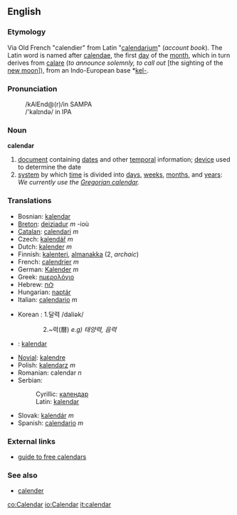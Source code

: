 ==English==

===Etymology===
Via Old French "calendier" from Latin "[[calendarium]]" (''account book''). The Latin word is named after [[calendae]], the first [[day]] of the [[month]], which in turn derives from [[calare]] (''to announce solemnly, to call out'' [the sighting of the [[new moon]]<nowiki>]</nowiki>), from an Indo-European base *[[kel-]].

===Pronunciation===
:/kAlEnd@(r)/in SAMPA
:/'kal&#618;nd&#601;/ in IPA

===Noun===
{{wikipedia}}
'''calendar'''
# [[document]] containing [[date]]s and other [[temporal]] information; [[device]] used to determine the date
# [[system]] by which [[time]] is divided into [[day]]s, [[week]]s, [[month]]s, and [[year]]s: ''We currently use the [[Gregorian calendar]].''

===Translations===
{{top}}
*Bosnian: [[kalendar#Bosnian|kalendar]] {{m}}
*[[Breton]]: [[deiziadur]] ''m'' -ioù
*[[Catalan]]: [[calendari]] ''m''
*Czech: [[kalendář]] ''m''
*Dutch: [[kalender]] ''m''
*Finnish: [[kalenteri]], [[almanakka]] (2, ''archaic'')
*French: [[calendrier]] ''m''
*German: [[Kalender]] ''m''
*Greek: [[ημερολόγιο]]
*Hebrew: [[לוח]]
*Hungarian: [[naptár]]
*Italian: [[calendario]] ''m''
{{mid}}
*Korean : 1.달력 /daliək/ 
::: 2.~력(曆)   ''e.g) 태양력, 음력''
*{{ms}}: [[kalendar]]
*[[Novial]]: [[kalendre]]
*Polish: [[kalendarz]] ''m''
*Romanian: calendar ''n''
*Serbian:
*:Cyrillic: [[календар#Serbian|календар]] {{m}}
*:Latin: [[kalendar#Serbian|kalendar]] {{m}}
*Slovak: [[kalendár]] ''m''
*Spanish: [[calendario]] ''m''
{{bottom}}

===External links===
*[http://www.smart-info-guide.com/free-calendars guide to free calendars]

===See also===
*[[calender]]

[[co:Calendar]]
[[io:Calendar]]
[[it:calendar]]